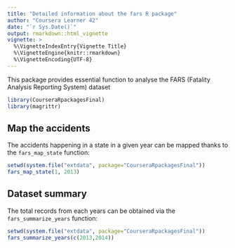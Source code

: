 ```yaml
---
title: "Detailed information about the fars R package"
author: "Coursera Learner 42"
date: "`r Sys.Date()`"
output: rmarkdown::html_vignette
vignette: >
  %\VignetteIndexEntry{Vignette Title}
  %\VignetteEngine{knitr::rmarkdown}
  %\VignetteEncoding{UTF-8}
---
```


This package provides essential function to analyse the FARS (Fatality Analysis Reporting System) dataset

```r
library(CourseraRpackagesFinal)
library(magrittr)
```

## Map the accidents

The accidents happening in a state in a given year can be mapped thanks to the `fars_map_state` function:

```r
setwd(system.file("extdata", package="CourseraRpackagesFinal"))
fars_map_state(1, 2013)
```

## Dataset summary

The total records from each years can be obtained via the `fars_summarize_years` function:

```r
setwd(system.file("extdata", package="CourseraRpackagesFinal"))
fars_summarize_years(c(2013,2014))
```
